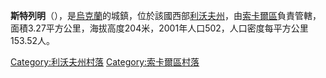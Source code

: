 {{coord|50|11|58|N|24|13|7|E|scale:100000|display=title}}

'''斯特列明'''（{{lang-uk|Стремінь}}），是[[烏克蘭|烏克蘭]]的城鎮，位於該國西部[[利沃夫州|利沃夫州]]，由[[索卡爾區|索卡爾區]]負責管轄，面積3.27平方公里，海拔高度204米，2001年人口502，人口密度每平方公里153.52人。

[[Category:利沃夫州村落|Category:利沃夫州村落]]
[[Category:索卡爾區村落|Category:索卡爾區村落]]


{{Lviv-geo-stub}}